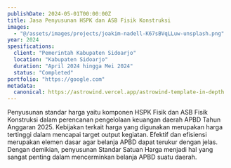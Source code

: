 ```yaml
---
publishDate: 2024-05-01T00:00:00Z
title: Jasa Penyusunan HSPK dan ASB Fisik Konstruksi
images: 
  - "@/assets/images/projects/joakim-nadell-K67sBVqLLuw-unsplash.png"
year: 2024
spesifications:
  client: "Pemerintah Kabupaten Sidoarjo"
  location: "Kabupaten Sidoarjo"
  duration: "April 2024 hingga Mei 2024"
  status: "Completed"
portfolio: "https://google.com"
metadata:
  canonical: https://astrowind.vercel.app/astrowind-template-in-depth
---
```


Penyusunan standar harga yaitu komponen HSPK Fisik dan ASB Fisik Konstruksi dalam perencanan pengelolaan keuangan daerah APBD Tahun Anggaran 2025. Kebijakan terkait harga yang digunakan merupakan harga tertinggi dalam mencapai target output kegiatan. Efektif dan efisiensi merupakan elemen dasar agar belanja APBD dapat terukur dengan jelas. Dengan demikian, penyusunan Standar Satuan Harga menjadi hal yang sangat penting dalam mencerminkan belanja APBD suatu daerah.
